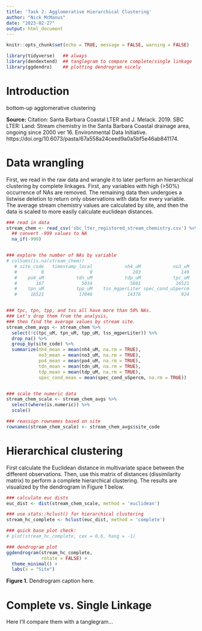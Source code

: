 ```yaml
---
title: 'Task 2: Agglomerative Hierarchical Clustering'
author: "Nick McManus"
date: "2023-02-27"
output: html_document
---
```


```r
knitr::opts_chunk$set(echo = TRUE, message = FALSE, warning = FALSE)

library(tidyverse)   ## always
library(dendextend)  ## tanglegram to compare complete/single linkage
library(ggdendro)    ## plotting dendrogram nicely
```

# Introduction

bottom-up agglomerative clustering




**Source:** Citation: Santa Barbara Coastal LTER and J. Melack. 2019. SBC LTER: Land: Stream chemistry in the Santa Barbara Coastal drainage area, ongoing since 2000 ver 16. Environmental Data Initiative. https://doi.org/10.6073/pasta/67a558a24ceed9a0a5bf5e46ab841174. 

# Data wrangling

First, we read in the raw data and wrangle it to later perform an hierarchical clustering by complete linkages. First, any variables with high (>50%) occurrence of NAs are removed. The remaining data then undergoes a listwise deletion to return only observations with data for every variable. The average stream chemistry values are calculated by site, and then the data is scaled to more easily calculate euclidean distances.
```r
### read in data
stream_chem <- read_csv('sbc_lter_registered_stream_chemistry.csv') %>% 
  ## convert -999 values to NA
  na_if(-999) 


### explore the number of NAs by variable
# colSums(is.na(stream_chem))
   # site_code   timestamp_local            nh4_uM            no3_uM 
   #         0                 0               203               149 
   #    po4_uM            tdn_uM            tdp_uM            tpc_uM 
   #       167              5034              5801             16521 
   #    tpn_uM            tpp_uM    tss_mgperLiter spec_cond_uSpercm 
   #     16521             17046             14376               924 


### tpc, tpn, tpp, and tss all have more than 50% NAs.
### Let's drop them from the analysis,
### then find the average values by stream site.
stream_chem_avgs <- stream_chem %>% 
  select(!c(tpc_uM, tpn_uM, tpp_uM, tss_mgperLiter)) %>% 
  drop_na() %>% 
  group_by(site_code) %>% 
  summarize(nh4_mean = mean(nh4_uM, na.rm = TRUE),
            no3_mean = mean(no3_uM, na.rm = TRUE),
            po4_mean = mean(po4_uM, na.rm = TRUE),
            tdn_mean = mean(tdn_uM, na.rm = TRUE),
            tdp_mean = mean(tdp_uM, na.rm = TRUE),
            spec_cond_mean = mean(spec_cond_uSpercm, na.rm = TRUE))


### scale the numeric data
stream_chem_scale <- stream_chem_avgs %>% 
  select(where(is.numeric)) %>% 
  scale()

### reassign rownames based on site
rownames(stream_chem_scale) <- stream_chem_avgs$site_code
```


# Hierarchical clustering

First calculate the Euclidean distance in multivariate space between the different observations. Then, use this matrix of distances (dissimilarity matrix) to perform a complete hierarchical clustering. The results are visualized by the dendrogram in Figure 1 below.
```r
### calculate euc dists
euc_dist <- dist(stream_chem_scale, method = 'euclidean')

### use stats::hclust() for hierarchical clustering
stream_hc_complete <- hclust(euc_dist, method = 'complete')

### quick base plot check:
# plot(stream_hc_complete, cex = 0.6, hang = -1)
```

```r
### dendrogram plot
ggdendrogram(stream_hc_complete, 
             rotate = FALSE) +
  theme_minimal() +
  labs(x = "Site")

```
**Figure 1.** Dendrogram caption here.


# Complete vs. Single Linkage

Here I'll compare them with a tanglegram...




